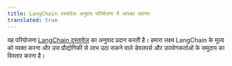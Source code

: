 ```yaml
---
title: LangChain दस्तावेज़ अनुवाद परियोजना में आपका स्वागत
translated: true
---
```


यह परियोजना [LangChain दस्तावेज़](https://python.langchain.com/) का अनुवाद प्रदान करती है। हमारा लक्ष्य LangChain के मूल्य को व्यक्त करना और उस प्रौद्योगिकी से लाभ उठा सकने वाले डेवलपर्स और उपयोगकर्ताओं के समुदाय का विस्तार करना है।

